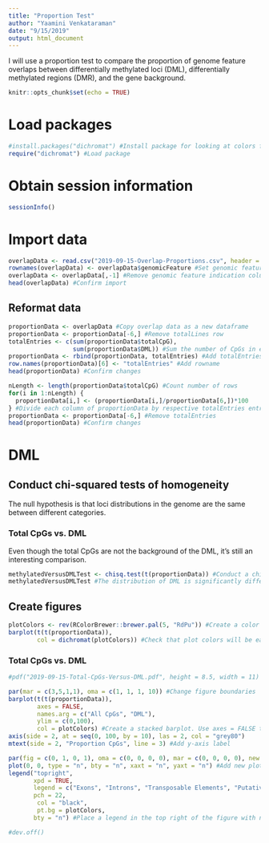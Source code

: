 ```yaml
---
title: "Proportion Test"
author: "Yaamini Venkataraman"
date: "9/15/2019"
output: html_document
---
```


I will use a proportion test to compare the proportion of genome feature overlaps between differentially methylated loci (DML), differentially methylated regions (DMR), and the gene background.

```r
knitr::opts_chunk$set(echo = TRUE)
```

# Load packages

```r
#install.packages("dichromat") #Install package for looking at colors from colorblind perspective
require("dichromat") #Load package
```


# Obtain session information

```r
sessionInfo()
```

# Import data

```r
overlapData <- read.csv("2019-09-15-Overlap-Proportions.csv", header = TRUE)
rownames(overlapData) <- overlapData$genomicFeature #Set genomic feature indication and rownames
overlapData <- overlapData[,-1] #Remove genomic feature indication column
head(overlapData) #Confirm import
```

## Reformat data

```r
proportionData <- overlapData #Copy overlap data as a new dataframe
proportionData <- proportionData[-6,] #Remove totalLines row
totalEntries <- c(sum(proportionData$totalCpG),
                  sum(proportionData$DML)) #Sum the number of CpGs in each category
proportionData <- rbind(proportionData, totalEntries) #Add totalEntries to bottom of proportionData
row.names(proportionData)[6] <- "totalEntries" #Add rowname
head(proportionData) #Confirm changes
```

```r
nLength <- length(proportionData$totalCpG) #Count number of rows
for(i in 1:nLength) {
  proportionData[i,] <- (proportionData[i,]/proportionData[6,])*100
} #Divide each column of proportionData by respective totalEntries entry. Multiply by 100 and and save the percentage
proportionData <- proportionData[-6,] #Remove totalEntries
head(proportionData) #Confirm changes
```

# DML

## Conduct chi-squared tests of homogeneity

The null hypothesis is that loci distributions in the genome are the same between different categories.

### Total CpGs vs. DML

Even though the total CpGs are not the background of the DML, it's still an interesting comparison.

```r
methylatedVersusDMLTest <- chisq.test(t(proportionData)) #Conduct a chi-squared test
methylatedVersusDMLTest #The distribution of DML is significantly different from CpGs.
```

## Create figures

```r
plotColors <- rev(RColorBrewer::brewer.pal(5, "RdPu")) #Create a color palette for the barplots. Use 5 purple shades from RColorBrewer. Reverse the order so the darkest shade is used first.
barplot(t(t(proportionData)),
        col = dichromat(plotColors)) #Check that plot colors will be easy to interpret for those with color blindness
```

### Total CpGs vs. DML

```r
#pdf("2019-09-15-Total-CpGs-Versus-DML.pdf", height = 8.5, width = 11)

par(mar = c(3,5,1,1), oma = c(1, 1, 1, 10)) #Change figure boundaries
barplot(t(t(proportionData)), 
        axes = FALSE, 
        names.arg = c("All CpGs", "DML"),
        ylim = c(0,100),
        col = plotColors) #Create a stacked barplot. Use axes = FALSE to remove the y-axis and names.arg to set labels on the x-axis.
axis(side = 2, at = seq(0, 100, by = 10), las = 2, col = "grey80")
mtext(side = 2, "Proportion CpGs", line = 3) #Add y-axis label

par(fig = c(0, 1, 0, 1), oma = c(0, 0, 0, 0), mar = c(0, 0, 0, 0), new = TRUE) #Create new plot
plot(0, 0, type = "n", bty = "n", xaxt = "n", yaxt = "n") #Add new plot on top of current plot
legend("topright",
       xpd = TRUE,
       legend = c("Exons", "Introns", "Transposable Elements", "Putative Promoters", "Other"),
       pch = 22, 
        col = "black", 
        pt.bg = plotColors,
       bty = "n") #Place a legend in the top right of the figure with no box

#dev.off()
```

